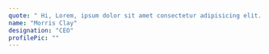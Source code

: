 ---
quote: " Hi, Lorem, ipsum dolor sit amet consectetur adipisicing elit. Nam obcaecati laudantium recusandae, debitis eum voluptatem ad, illo voluptatibus temporibus odio provident."
name: "Morris Clay"
designation: "CEO"
profilePic: ""
---
